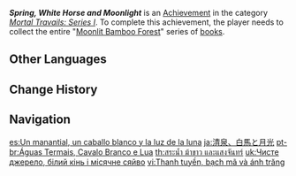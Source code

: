 {{Achievement Infobox
|id           = 80006
|order id     = 0006
|category     = Mortal Travails: Series I
|description  = Collect the entire "[[Moonlit Bamboo Forest]]" series.
|requirements = 
|primogems    = 5
|tracking     = 
|topic        = Books
}}
'''''Spring, White Horse and Moonlight''''' is an [[Achievement]] in the category ''[[Mortal Travails: Series I]]''. To complete this achievement, the player needs to collect the entire "[[Moonlit Bamboo Forest]]" series of [[books]].
<!--
==Trivia==

==Video Guides==
{{EVT
|video1   = 
|caption1 = 
}}
-->
==Other Languages==
{{Other Languages
|en      = Spring, White Horse and Moonlight
|zhs     = 清泉、白马与月光
|zhs_rm  = Qīngquán, Báimǎ yǔ Yuèguāng
|zht     = 清泉、白馬與月光
|zht_rm  = Qīngquán, Báimǎ yǔ Yuèguāng
|zh_tl   = Clear Spring, White Horse and Moonlight
|ja      = 清泉、白馬と月光
|ja_rm   = Seisen, Hakuba to Gekkou
|ja_tl   = Clear Spring, White Horse and Moonlight
|ko      = 샘물, 백마, 그리고 달빛
|ko_rm   = Saemmul, Baekma, Geurigo Dalbit
|ko_tl   = Spring Water, White Horse, and Moonlight
|es      = Un manantial, un caballo blanco y la luz de la luna
|es_tl   = A Spring, a White Horse and the Light of the Moon
|fr      = La source, le cheval blanc et le clair de lune
|fr_tl   = The Spring, The White Horse and The Moonlight
|ru      = Родник, белая лошадь и лунный свет
|ru_tl   = Spring, White Horse and Moonlight
|th      = สระน้ำ ม้าขาว และแสงจันทร์
|th_rm   = 
|th_tl   = 
|vi      = Thanh tuyền, bạch mã và ánh trăng
|vi_tl   = 
|de      = Die Quelle, das weiße Pferd und der Mond
|de_tl   = The Spring, the White Horse and the Moon
|id      = Mata Air, Kuda Putih dan Sinar Rembulan
|id_tl   = Spring, White Horse and Moonlight
|pt      = Águas Termais, Cavalo Branco e Lua
|pt_tl   = 
|tr      = Bahar, Beyaz At ve Mehtap
|tr_tl   = Spring, White Horse and Moonlight
|it      = Primavera, cavallo bianco e chiaro di luna
|it_tl   = 
}}

==Change History==
{{Change History|1.0}}
<!--
==References==
{{Reflist}}
-->
==Navigation==
{{Achievement Navbox|Mortal Travails: Series I}}

[[es:Un manantial, un caballo blanco y la luz de la luna]]
[[ja:清泉、白馬と月光]]
[[pt-br:Águas Termais, Cavalo Branco e Lua]]
[[th:สระน้ำ ม้าขาว และแสงจันทร์]]
[[uk:Чисте джерело, білий кінь і місячне сяйво]]
[[vi:Thanh tuyền, bạch mã và ánh trăng]]